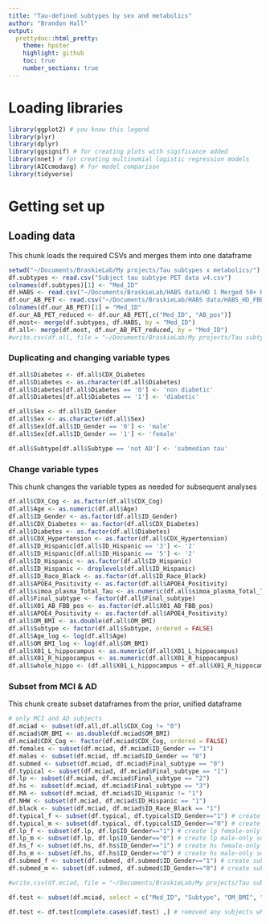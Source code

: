 ```yaml
---
title: "Tau-defined subtypes by sex and metabolics"
author: "Brandon Hall"
output:
  prettydoc::html_pretty:
    theme: hpster
    highlight: github
    toc: true
    number_sections: true
---
```


# Loading libraries
```r
library(ggplot2) # you know this legend
library(plyr) 
library(dplyr)
library(ggsignif) # for creating plots with sigificance added
library(nnet) # for creating multinomial logistic regression models
library(AICcmodavg) # for model comparison
library(tidyverse)
```

# Getting set up
## Loading data

This chunk loads the required CSVs and merges them into one dataframe
```r
setwd("~/Documents/BraskieLab/My projects/Tau subtypes x metabolics/")
df.subtypes <- read.csv("Subject tau subtype PET data v4.csv")
colnames(df.subtypes)[1] <- "Med_ID"
df.HABS <- read.csv("~/Documents/BraskieLab/HABS data/HD 1 Merged 50+ Req 229_cleaned.csv")
df.our_AB_PET <- read.csv("~/Documents/BraskieLab/HABS data/HABS_HD_FBB_PET_data_2022_12_31 - Inclusions.csv")
colnames(df.our_AB_PET)[1] = "Med_ID"
df.our_AB_PET_reduced <- df.our_AB_PET[,c("Med_ID", "AB_pos")]
df.most<- merge(df.subtypes, df.HABS, by = "Med_ID")
df.all<- merge(df.most, df.our_AB_PET_reduced, by = "Med_ID")
#write.csv(df.all, file = "~/Documents/BraskieLab/My projects/Tau subtypes x metabolics/subtype+HABS_merged.csv", row.names = FALSE)
```

### Duplicating and changing variable types

```r
df.all$Diabetes <- df.all$CDX_Diabetes
df.all$Diabetes <- as.character(df.all$Diabetes)
df.all$Diabetes[df.all$Diabetes == '0'] <- 'non diabetic'
df.all$Diabetes[df.all$Diabetes == '1'] <- 'diabetic'

df.all$Sex <- df.all$ID_Gender
df.all$Sex <- as.character(df.all$Sex)
df.all$Sex[df.all$ID_Gender == '0'] <- 'male'
df.all$Sex[df.all$ID_Gender == '1'] <- 'female'

df.all$Subtype[df.all$Subtype == 'not AD'] <- 'submedian tau'
```
### Change variable types

This chunk changes the variable types as needed for subsequent analyses
```r
df.all$CDX_Cog <- as.factor(df.all$CDX_Cog)
df.all$Age <- as.numeric(df.all$Age)
df.all$ID_Gender <- as.factor(df.all$ID_Gender)
df.all$CDX_Diabetes <- as.factor(df.all$CDX_Diabetes)
df.all$Diabetes <- as.factor(df.all$Diabetes)
df.all$CDX_Hypertension <- as.factor(df.all$CDX_Hypertension)
df.all$ID_Hispanic[df.all$ID_Hispanic == '3'] <- '2'
df.all$ID_Hispanic[df.all$ID_Hispanic == '5'] <- '2'
df.all$ID_Hispanic <- as.factor(df.all$ID_Hispanic)
df.all$ID_Hispanic <- droplevels(df.all$ID_Hispanic)
df.all$ID_Race_Black <- as.factor(df.all$ID_Race_Black)
df.all$APOE4_Positivity <- as.factor(df.all$APOE4_Positivity)
df.all$simoa_plasma_Total_Tau <- as.numeric(df.all$simoa_plasma_Total_Tau)
df.all$Final_subtype <- factor(df.all$Final_subtype)
df.all$X01_AB_FBB_pos <- as.factor(df.all$X01_AB_FBB_pos)
df.all$APOE4_Positivity <- as.factor(df.all$APOE4_Positivity)
df.all$OM_BMI <- as.double(df.all$OM_BMI)
df.all$Subtype <- factor(df.all$Subtype, ordered = FALSE)
df.all$Age_log <- log(df.all$Age)
df.all$OM_BMI_log <- log(df.all$OM_BMI)
df.all$X01_L_hippocampus <- as.numeric(df.all$X01_L_hippocampus)
df.all$X01_R_hippocampus <- as.numeric(df.all$X01_R_hippocampus)
df.all$whole_hippo <- (df.all$X01_L_hippocampus + df.all$X01_R_hippocampus)/2
```

### Subset from MCI & AD

This chunk create subset dataframes from the prior, unified dataframe
```r
# only MCI and AD subjects
df.mciad <- subset(df.all,df.all$CDX_Cog != "0")
df.mciad$OM_BMI <- as.double(df.mciad$OM_BMI)
df.mciad$CDX_Cog <- factor(df.mciad$CDX_Cog, ordered = FALSE)
df.females <- subset(df.mciad, df.mciad$ID_Gender == "1")
df.males <- subset(df.mciad, df.mciad$ID_Gender == "0")
df.submed <- subset(df.mciad, df.mciad$Final_subtype == "0")
df.typical <- subset(df.mciad, df.mciad$Final_subtype == "1")
df.lp <- subset(df.mciad, df.mciad$Final_subtype == "2")
df.hs <- subset(df.mciad, df.mciad$Final_subtype == "3")
df.MA <- subset(df.mciad, df.mciad$ID_Hispanic != "1")
df.NHW <- subset(df.mciad, df.mciad$ID_Hispanic == "1") 
df.black <- subset(df.mciad, df.mciad$ID_Race_Black == "1")
df.typical_f <- subset(df.typical, df.typical$ID_Gender=="1") # create typical female-only subset
df.typical_m <- subset(df.typical, df.typical$ID_Gender=="0") # create typical male-only subset
df.lp_f <- subset(df.lp, df.lp$ID_Gender=="1") # create lp female-only subset
df.lp_m <- subset(df.lp, df.lp$ID_Gender=="0") # create lp male-only subset
df.hs_f <- subset(df.hs, df.hs$ID_Gender=="1") # create hs female-only subset
df.hs_m <- subset(df.hs, df.hs$ID_Gender=="0") # create hs male-only subset
df.submed_f <- subset(df.submed, df.submed$ID_Gender=="1") # create submed female-only subset
df.submed_m <- subset(df.submed, df.submed$ID_Gender=="0") # create submed male-only subset

#write.csv(df.mciad, file = "~/Documents/BraskieLab/My projects/Tau subtypes x metabolics/MCI_AD.csv", row.names = FALSE)

df.test <- subset(df.mciad, select = c("Med_ID", "Subtype", "OM_BMI", "OM_BMI_log", "ID_Hispanic", "ID_Race_Black", "CDX_Diabetes", "Diabetes", "CDX_Hypertension", "Age", "Sex", "CDX_Cog", "Ratio.of.Hippocampal.SUVR.to.Neocortical.SUVR", "ID_Hispanic", "ID_Race_Black", "AB_pos")) # create a subsetted data frame containing only what variables I need

df.test <- df.test[complete.cases(df.test) ,] # removed any subjects who have incomplete data
```
